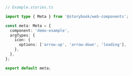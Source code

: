 ```ts
// Example.stories.ts

import type { Meta } from '@storybook/web-components';

const meta: Meta = {
  component: 'demo-example',
  argTypes: {
    icon: {
      options: ['arrow-up', 'arrow-down', 'loading'],
    },
  },
};

export default meta;
```
